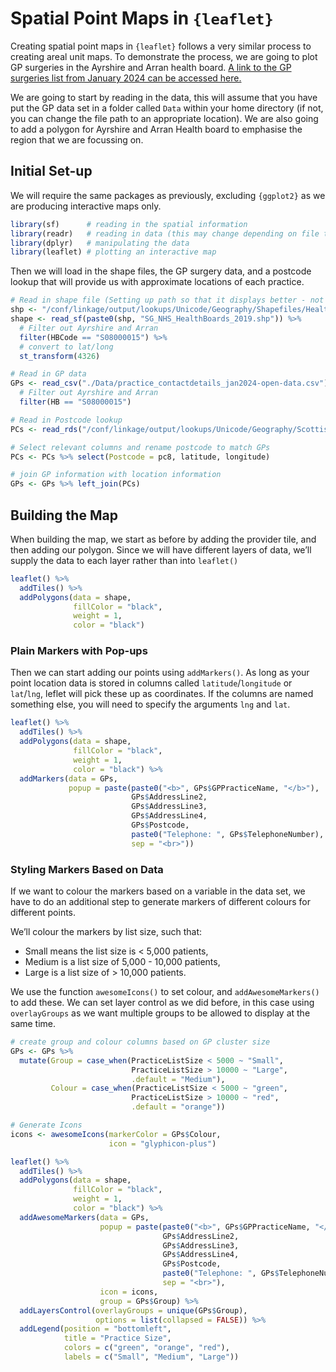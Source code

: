 # Spatial Point Maps in `{leaflet}`

Creating spatial point maps in `{leaflet}` follows a very similar process to creating areal unit maps. To demonstrate the process, we are going to plot GP surgeries in the Ayrshire and Arran health board. [A link to the GP surgeries list from January 2024 can be accessed here.](https://www.opendata.nhs.scot/dataset/f23655c3-6e23-4103-a511-a80d998adb90/resource/54a6e1e3-98a3-4e78-be0d-1e6d6ebdde1d/download/practice_contactdetails_jan2024-open-data.csv)

We are going to start by reading in the data, this will assume that you have put the GP data set in a folder called `Data` within your home directory (if not, you can change the file path to an appropriate location). We are also going to add a polygon for Ayrshire and Arran Health board to emphasise the region that we are focussing on.

## Initial Set-up

We will require the same packages as previously, excluding `{ggplot2}` as we are producing interactive maps only.

```r
library(sf)      # reading in the spatial information
library(readr)   # reading in data (this may change depending on file type)
library(dplyr)   # manipulating the data
library(leaflet) # plotting an interactive map
```

Then we will load in the shape files, the GP surgery data, and a postcode lookup that will provide us with approximate locations of each practice.

```r
# Read in shape file (Setting up path so that it displays better - not necessary)
shp <- "/conf/linkage/output/lookups/Unicode/Geography/Shapefiles/Health Board 2019/"
shape <- read_sf(paste0(shp, "SG_NHS_HealthBoards_2019.shp")) %>% 
  # Filter out Ayrshire and Arran
  filter(HBCode == "S08000015") %>% 
  # convert to lat/long
  st_transform(4326)

# Read in GP data
GPs <- read_csv("./Data/practice_contactdetails_jan2024-open-data.csv") %>% 
  # Filter out Ayrshire and Arran
  filter(HB == "S08000015")

# Read in Postcode lookup
PCs <- read_rds("/conf/linkage/output/lookups/Unicode/Geography/Scottish Postcode Directory/Scottish_Postcode_Directory_2024_1.rds")

# Select relevant columns and rename postcode to match GPs
PCs <- PCs %>% select(Postcode = pc8, latitude, longitude)

# join GP information with location information
GPs <- GPs %>% left_join(PCs)
```

## Building the Map

When building the map, we start as before by adding the provider tile, and then adding our polygon. Since we will have different layers of data, we'll supply the data to each layer rather than into `leaflet()`

```r
leaflet() %>% 
  addTiles() %>% 
  addPolygons(data = shape,
              fillColor = "black",
              weight = 1,
              color = "black")
```

### Plain Markers with Pop-ups

Then we can start adding our points using `addMarkers()`. As long as your point location data is stored in columns called `latitude`/`longitude` or `lat`/`lng`, leflet will pick these up as coordinates. If the columns are named something else, you will need to specify the arguments `lng` and `lat`.


```r
leaflet() %>% 
  addTiles() %>% 
  addPolygons(data = shape,
              fillColor = "black",
              weight = 1,
              color = "black") %>% 
  addMarkers(data = GPs,
             popup = paste(paste0("<b>", GPs$GPPracticeName, "</b>"),
                           GPs$AddressLine2,
                           GPs$AddressLine3,
                           GPs$AddressLine4,
                           GPs$Postcode,
                           paste0("Telephone: ", GPs$TelephoneNumber),
                           sep = "<br>"))
```

### Styling Markers Based on Data

If we want to colour the markers based on a variable in the data set, we have to do an additional step to generate markers of different colours for different points. 

We'll colour the markers by list size, such that:

 - Small means the list size is < 5,000 patients, 
 - Medium is a list size of 5,000 - 10,000 patients, 
 - Large is a list size of > 10,000 patients. 
 
We use the function `awesomeIcons()` to set colour, and `addAwesomeMarkers()` to add these. We can set layer control as we did before, in this case using `overlayGroups` as we want multiple groups to be allowed to display at the same time.

```r
# create group and colour columns based on GP cluster size
GPs <- GPs %>% 
  mutate(Group = case_when(PracticeListSize < 5000 ~ "Small",
                           PracticeListSize > 10000 ~ "Large",
                           .default = "Medium"),
         Colour = case_when(PracticeListSize < 5000 ~ "green",
                           PracticeListSize > 10000 ~ "red",
                           .default = "orange"))

# Generate Icons
icons <- awesomeIcons(markerColor = GPs$Colour,
                      icon = "glyphicon-plus")

leaflet() %>% 
  addTiles() %>% 
  addPolygons(data = shape,
              fillColor = "black",
              weight = 1,
              color = "black") %>% 
  addAwesomeMarkers(data = GPs,
                    popup = paste(paste0("<b>", GPs$GPPracticeName, "</b>"),
                                  GPs$AddressLine2,
                                  GPs$AddressLine3,
                                  GPs$AddressLine4,
                                  GPs$Postcode,
                                  paste0("Telephone: ", GPs$TelephoneNumber),
                                  sep = "<br>"),
                    icon = icons,
                    group = GPs$Group) %>% 
  addLayersControl(overlayGroups = unique(GPs$Group), 
                   options = list(collapsed = FALSE)) %>% 
  addLegend(position = "bottomleft", 
            title = "Practice Size",
            colors = c("green", "orange", "red"), 
            labels = c("Small", "Medium", "Large"))

```
